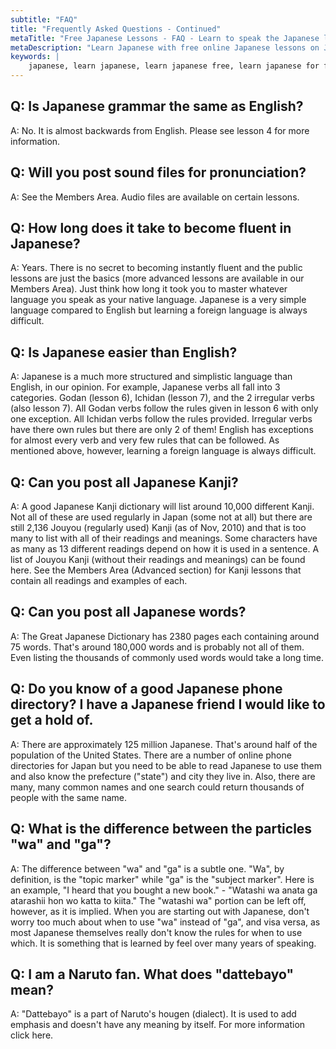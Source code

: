 ```yaml
---
subtitle: "FAQ"
title: "Frequently Asked Questions - Continued"
metaTitle: "Free Japanese Lessons - FAQ - Learn to speak the Japanese language online for free!"
metaDescription: "Learn Japanese with free online Japanese lessons on Japanese grammar, Japanese verb conjugation, and Japanese sentence structure"
keywords: |
    japanese, learn japanese, learn japanese free, learn japanese for free, learning japanese, learning japanese language, japanese learn, japanese learning, japanese language, japanese language learning, learn japanese language, japanese lesson, japanese lessons, free japanese lessons, online japanese, japanese online, learn japanese online, learn japanese online free, learning japanese online, online japanese lesson, online japanese lessons, japanese tutorial, japanese course, japanese language course, language course, japanese alphabet, japanese alphabets, japanese letters, japanese hiragana, hiragana alphabet, hiragana, japanese katakana, katakana alphabet, katakana, japanese kanji, kanji, speak japanese, learn to speak japanese, how to speak japanese, how to learn japanese, learn how to speak japanese, how to speak read and write japanese, learn how to speak read and write japanese, learn japanese with free japanese lessons, learn japanese with freejapaneselessons.com, what is my name in japanese, japanese words, basic japanese words, japan language, japan alphabet, hiragana chart, katakana chart, japanese characters, names in japanese, hiragana sentence, learn hiragana, japanese classes, japanese alphabet with english letters, japanese beginner, introducing yourself in japanese, common japanese words, hiragana characters, katakana characters
---
```


## Q: Is Japanese grammar the same as English?

A: No. It is almost backwards from English. Please see lesson 4 for more information.

## Q: Will you post sound files for pronunciation?

A: See the Members Area. Audio files are available on certain lessons.

## Q: How long does it take to become fluent in Japanese?

A: Years. There is no secret to becoming instantly fluent and the public lessons are just the basics (more advanced lessons are available in our Members Area). Just think how long it took you to master whatever language you speak as your native language. Japanese is a very simple language compared to English but learning a foreign language is always difficult.

## Q: Is Japanese easier than English?

A: Japanese is a much more structured and simplistic language than English, in our opinion. For example, Japanese verbs all fall into 3 categories. Godan (lesson 6), Ichidan (lesson 7), and the 2 irregular verbs (also lesson 7). All Godan verbs follow the rules given in lesson 6 with only one exception. All Ichidan verbs follow the rules provided. Irregular verbs have there own rules but there are only 2 of them! English has exceptions for almost every verb and very few rules that can be followed. As mentioned above, however, learning a foreign language is always difficult.

## Q: Can you post all Japanese Kanji?

A: A good Japanese Kanji dictionary will list around 10,000 different Kanji. Not all of these are used regularly in Japan (some not at all) but there are still 2,136 Jouyou (regularly used) Kanji (as of Nov, 2010) and that is too many to list with all of their readings and meanings. Some characters have as many as 13 different readings depend on how it is used in a sentence. A list of Jouyou Kanji (without their readings and meanings) can be found here. See the Members Area (Advanced section) for Kanji lessons that contain all readings and examples of each.

## Q: Can you post all Japanese words?

A: The Great Japanese Dictionary has 2380 pages each containing around 75 words. That's around 180,000 words and is probably not all of them. Even listing the thousands of commonly used words would take a long time.

## Q: Do you know of a good Japanese phone directory? I have a Japanese friend I would like to get a hold of.

A: There are approximately 125 million Japanese. That's around half of the population of the United States. There are a number of online phone directories for Japan but you need to be able to read Japanese to use them and also know the prefecture ("state") and city they live in. Also, there are many, many common names and one search could return thousands of people with the same name.

## Q: What is the difference between the particles "wa" and "ga"?

A: The difference between "wa" and "ga" is a subtle one. "Wa", by definition, is the "topic marker" while "ga" is the "subject marker". Here is an example, "I heard that you bought a new book." - "Watashi wa anata ga atarashii hon wo katta to kiita." The "watashi wa" portion can be left off, however, as it is implied. When you are starting out with Japanese, don't worry too much about when to use "wa" instead of "ga", and visa versa, as most Japanese themselves really don't know the rules for when to use which. It is something that is learned by feel over many years of speaking.

## Q: I am a Naruto fan. What does "dattebayo" mean?

A: "Dattebayo" is a part of Naruto's hougen (dialect). It is used to add emphasis and doesn't have any meaning by itself. For more information click here.